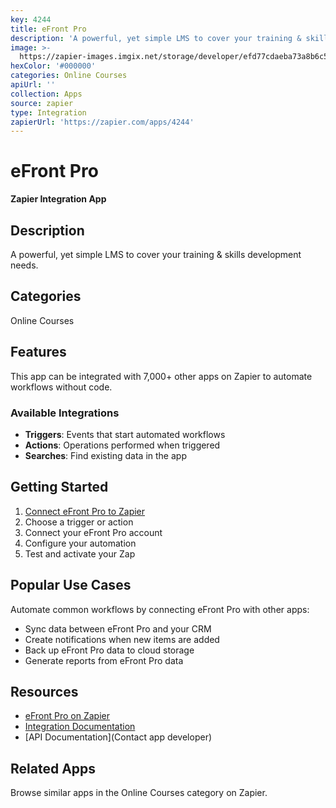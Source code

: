 ```yaml
---
key: 4244
title: eFront Pro
description: 'A powerful, yet simple LMS to cover your training & skills development needs.'
image: >-
  https://zapier-images.imgix.net/storage/developer/efd77cdaeba73a8b6c5394ad6b22b31f.png?auto=format%2Ccompress&ixlib=python-3.0.0&q=50
hexColor: '#000000'
categories: Online Courses
apiUrl: ''
collection: Apps
source: zapier
type: Integration
zapierUrl: 'https://zapier.com/apps/4244'
---
```

# eFront Pro

**Zapier Integration App**

## Description

A powerful, yet simple LMS to cover your training & skills development needs.

## Categories

Online Courses

## Features

This app can be integrated with 7,000+ other apps on Zapier to automate workflows without code.

### Available Integrations

- **Triggers**: Events that start automated workflows
- **Actions**: Operations performed when triggered
- **Searches**: Find existing data in the app

## Getting Started

1. [Connect eFront Pro to Zapier](https://zapier.com/apps/4244)
2. Choose a trigger or action
3. Connect your eFront Pro account
4. Configure your automation
5. Test and activate your Zap

## Popular Use Cases

Automate common workflows by connecting eFront Pro with other apps:

- Sync data between eFront Pro and your CRM
- Create notifications when new items are added
- Back up eFront Pro data to cloud storage
- Generate reports from eFront Pro data

## Resources

- [eFront Pro on Zapier](https://zapier.com/apps/4244)
- [Integration Documentation](https://zapier.com/apps/4244/integrations)
- [API Documentation](Contact app developer)

## Related Apps

Browse similar apps in the Online Courses category on Zapier.
